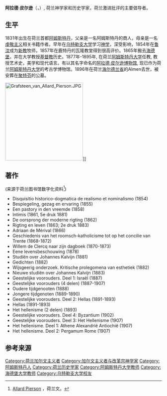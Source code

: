 {{Infobox person
|name=阿拉德·皮尔逊<br>Allard Pierson
|image=File:Pierson, Allard.jpg
|sex=男
|birth_date=1831年4月8日
|birth_place={{NLD}}[[阿姆斯特丹|阿姆斯特丹]]
|death_date={{death date and age |1896|5|27|1831|4|8|}}
|death_place={{NLD}} Almen
|restingplace={{tsl|nl|Algemene begraafplaats Zutphen}}
|occupation=牧师<br>历史学家
|educate=[[乌特勒支大学|乌特勒支大学]]
|past=[[鲁汶|鲁汶]][[新教|新教]]牧师<br>[[鹿特丹|鹿特丹]]瓦隆教堂牧师<br>[[海德堡大学|海德堡大学]]教授<br>[[阿姆斯特丹大学|阿姆斯特丹大学]]教授
|work=
|award=
|spouse=Pauline Gildemeester
|children=6
}}

'''阿拉德·皮尔逊'''（{{lang-nl|'''Allard Pierson'''}}，{{bd|1831年|4月8日|1896年|5月27日}}）, 荷兰神学家和历史学家，荷兰激进批评的主要倡导者。

== 生平 ==
1831年出生在荷兰首都[[阿姆斯特丹|阿姆斯特丹]]，父亲是一名阿姆斯特丹的商人，母亲是一名[[虔敬主义|虔敬主义]]相关书籍作者。早年在[[乌特勒支大学|乌特勒支大学]]学习[[神学|神学]]，深受{{tsl|nl|Cornelis Willem Opzoomer}}影响，1854年在[[鲁汶|鲁汶]]成为[[新教|新教]]牧师，1857年在鹿特丹的瓦隆教堂得到很高评价。1865年搬去[[海德堡|海德堡]]，并在大学教授[[基督教|基督教]]历史。1877年-1895年, 在荷兰[[阿姆斯特丹大学|阿姆斯特丹大学]]任教, 教授艺术史，美学和现代语言。有以其名字命名的[[阿拉德·皮尔逊博物馆|阿拉德·皮尔逊博物馆]], 现已作为荷兰[[阿姆斯特丹大学|阿姆斯特丹大学]]的考古学博物馆。1896年在荷兰[[海尔德兰省|海尔德兰省]]的Almen去世，被安葬在[[聚特芬|聚特芬]]的公墓。

[[File:Grafsteen_van_Allard_Pierson.JPG|250px]]]]

==著作==
(来源于荷兰图书馆数字化资料<ref>[http://www.dbnl.org/auteurs/auteur.php?id=pier003 Allard Pierson] {{Wayback|url=http://www.dbnl.org/auteurs/auteur.php?id=pier003 |date=20160613230012 }}，荷兰文。</ref>)
* Disquisitio historico-dogmatica de realismo et nominalismo (1854)
* Bespiegeling, gezag en ervaring (1855)
* Een pastory in den vreemde (1858)
* Intimis (1861, 5e druk 1881)
* De oorsprong der moderne rigting (1862)
* Rigting en leven (1863; 2e druk 1883)
* Adriaan de Mérival (1866)
* Geschiedenis van het roomsch-katholicisme tot op het concilie van Trente (1868-1872)
* Willem de Clercq naar zijn dagboek (1870-1873)
* Eene levensbeschouwing (1878)
* Studiën over Johannes Kalvijn (1881)
* Gedichten (1882)
* Wijsgeerig onderzoek. Kritische prolegomena van esthetiek (1882)
* Nieuwe studiën over Johannes Kalvijn (1883)
* Geestelijke voorouders. Deel 1: Israël (1887)
* Geestelijke voorouders (4 delen) (1887-1907)
* Oudere tijdgenooten (1888)
* Jongere tijdgenoten (1889-1890)
* Geestelijke voorouders. Deel 2: Hellas (1891-1893)
* Hellas (1891-1893)
* Het hellenisme (2 delen) (1893)
* Geestelijke voorouders. Deel 4: Byzantium (1902)
* Geestelijke voorouders. Deel 3: Het Hellenisme (1907)
* Het hellenisme. Deel 1: Athene Alexandrië Antiochië (1907)
* Het hellenisme. Deel 2: Pergamum Rome (1907)

==参考来源==
{{Reflist}}

{{Authority control}}
{{DEFAULTSORT:Pierson, Allard}}
[[Category:荷兰加尔文主义者|Category:荷兰加尔文主义者]]
[[Category:加尔文主义者与改革宗神学家|Category:加尔文主义者与改革宗神学家]]
[[Category:阿姆斯特丹人|Category:阿姆斯特丹人]]
[[Category:荷兰历史学家|Category:荷兰历史学家]]
[[Category:阿姆斯特丹大学教师|Category:阿姆斯特丹大学教师]]
[[Category:海德堡大学教师|Category:海德堡大学教师]]
[[Category:乌特勒支大学校友|Category:乌特勒支大学校友]]